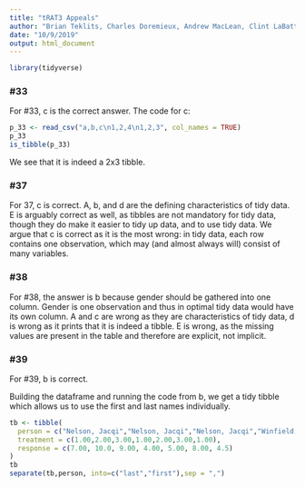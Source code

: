 ---
title: "tRAT3 Appeals"
author: "Brian Teklits, Charles Doremieux, Andrew MacLean, Clint LaBattaglia"
date: "10/9/2019"
output: html_document
---

```{r setup, include=FALSE}
library(tidyverse)
```

### #33
For #33, c is the correct answer.
The code for c:
```{r}
p_33 <- read_csv("a,b,c\n1,2,4\n1,2,3", col_names = TRUE)
p_33
is_tibble(p_33)
```
We see that it is indeed a 2x3 tibble.

### #37
For 37, c is correct. A, b, and d are the defining characteristics of tidy data. E is arguably correct as well, as tibbles are not mandatory for tidy data, though they do make it easier to tidy up data, and to use tidy data. We argue that c is correct as it is the most wrong: in tidy data, each row contains one observation, which may (and almost always will) consist of many variables. 

### #38
For #38, the answer is b because gender should be gathered into one column. Gender is one observation and thus in optimal tidy data would have its own column. A and c are wrong as they are characteristics of tidy data, d is wrong as it prints that it is indeed a tibble. E is wrong, as the missing values are present in the table and therefore are explicit, not implicit.

### #39
For #39, b is correct.

Building the dataframe and running the code from b, we get a tidy tibble which allows us to use the first and last names individually.
```{r}
tb <- tibble(
  person = c("Nelson, Jacqi","Nelson, Jacqi","Nelson, Jacqi","Winfield, Ron", "Winfield, Ron", "Winfield, Ron", "Zhao, Julia"),
  treatment = c(1.00,2.00,3.00,1.00,2.00,3.00,1.00),
  response = c(7.00, 10.0, 9.00, 4.00, 5.00, 8.00, 4.5)
)
tb
separate(tb,person, into=c("last","first"),sep = ",")
```



